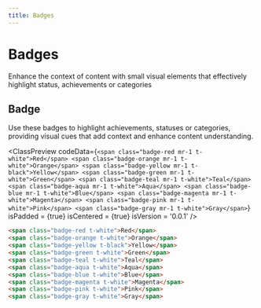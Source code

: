```yaml
---
title: Badges
---
```



# Badges

Enhance the context of content with small visual elements that effectively highlight status, achievements or categories

## Badge

Use these badges to highlight achievements, statuses or categories, providing visual cues that add context and enhance content understanding.

<ClassPreview
  codeData={`
    <span class="badge-red mr-1 t-white">Red</span>
    <span class="badge-orange mr-1 t-white">Orange</span>
    <span class="badge-yellow mr-1 t-black">Yellow</span>
    <span class="badge-green mr-1 t-white">Green</span>
    <span class="badge-teal mr-1 t-white">Teal</span>
    <span class="badge-aqua mr-1 t-white">Aqua</span>
    <span class="badge-blue mr-1 t-white">Blue</span>
    <span class="badge-magenta mr-1 t-white">Magenta</span>
    <span class="badge-pink mr-1 t-white">Pink</span>
    <span class="badge-gray mr-1 t-white">Gray</span>
  `}
  isPadded = {true}
  isCentered = {true}
  isVersion = '0.0.1'
/>

```html
<span class="badge-red t-white">Red</span>
<span class="badge-orange t-white">Orange</span>
<span class="badge-yellow t-black">Yellow</span>
<span class="badge-green t-white">Green</span>
<span class="badge-teal t-white">Teal</span>
<span class="badge-aqua t-white">Aqua</span>
<span class="badge-blue t-white">Blue</span>
<span class="badge-magenta t-white">Magenta</span>
<span class="badge-pink t-white">Pink</span>
<span class="badge-gray t-white">Gray</span>
```

